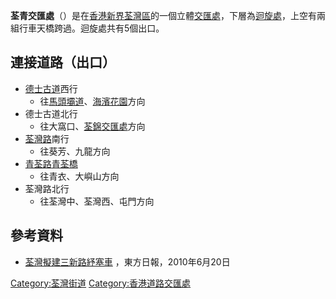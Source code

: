 '''荃青交匯處'''（{{lang-en|'''Tsuen Tsing Interchange'''}}）是在[[香港|香港]][[新界|新界]][[荃灣區|荃灣區]]的一個立體[[交匯處|交匯處]]，下層為[[迴旋處|迴旋處]]，上空有兩組行車天橋跨過。迴旋處共有5個出口。

== 連接道路（出口）==
*[[德士古道|德士古道]]西行
**往[[馬頭壩道|馬頭壩道]]、[[海濱花園_(住宅)|海濱花園]]方向
*德士古道北行
**往大窩口、[[荃錦交匯處|荃錦交匯處]]方向
*[[荃灣路|荃灣路]]南行
**往葵芳、九龍方向
*[[青荃路|青荃路]][[青荃橋|青荃橋]]
**往青衣、大嶼山方向
*荃灣路北行
**往荃灣中、荃灣西、屯門方向

== 參考資料 ==
{{reflist}}
*[http://orientaldaily.on.cc/cnt/news/20100620/00176_009.html 荃灣擬建三新路紓塞車] {{Wayback|url=http://orientaldaily.on.cc/cnt/news/20100620/00176_009.html |date=20160304204343 }}，東方日報，2010年6月20日

{{HK-trans-stub}}

[[Category:荃灣街道|Category:荃灣街道]]
[[Category:香港道路交匯處|Category:香港道路交匯處]]